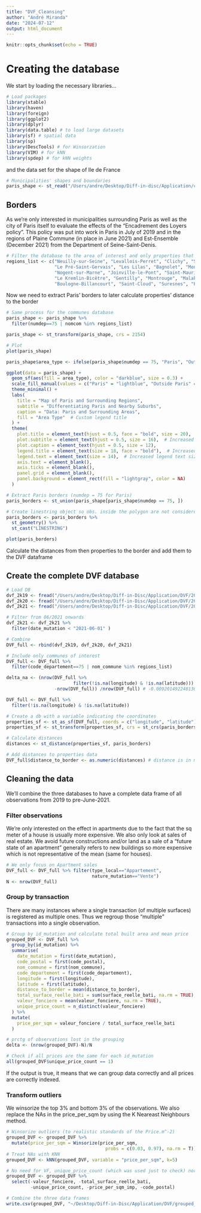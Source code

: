 ```yaml
---
title: "DVF_Cleansing"
author: "André Miranda"
date: "2024-07-12"
output: html_document
---
```


```r
knitr::opts_chunk$set(echo = TRUE)
```

# Creating the database
We start by loading the necessary libraries…
```r
# Load packages
library(xtable)
library(haven)
library(foreign)
library(ggplot2)
library(dplyr)
library(data.table) # to load large datasets
library(sf) # spatial data
library(sp)
library(DescTools) # for Winsorzation
library(VIM) # for kNN
library(spdep) # for kNN weights
```

and the data set for the shape of Ile de France
```r
# Municipalities' shapes and boundaries
paris_shape <- st_read("/Users/andre/Desktop/Diff-in-disc/Application/communes-dile-de-france-au-01-janvier/communes-dile-de-france-au-01-janvier.shp")
```

## Borders
As we're only interested in municipalities surrounding Paris as well as the city of Paris itself to evaluate the effects of the "Encadrement des Loyers policy". This policy was put into work in Paris in July of 2019 and in the regions of Plaine Commune (in place in June 2021) and Est-Ensemble (December 2021) from the Department of Seine-Saint-Denis.
```r
# Filter the database to the area of interest and only properties that have latitude and longitude coordinates
regions_list <- c("Neuilly-sur-Seine", "Levallois-Perret", "Clichy", "Saint-Ouen", "Saint-Denis", "Aubervilliers", "Pantin", 
                  "Le Pré-Saint-Gervais", "Les Lilas", "Bagnolet", "Montreuil", "Saint-Mandé", "Vincennes", "Fontenay-sous-Bois", 
                  "Nogent-sur-Marne", "Joinville-le-Pont", "Saint-Maurice", "Charenton-le-Pont", "Ivry-sur-Seine",
                  "Le Kremlin-Bicêtre", "Gentilly", "Montrouge", "Malakoff", "Vanves", "Issy-les-Moulineaux", 
                  "Boulogne-Billancourt", "Saint-Cloud", "Suresnes", "Puteaux")
```

Now we need to extract Paris' borders to later calculate properties' distance to the border
```r
# Same process for the communes database
paris_shape <- paris_shape %>%
  filter(numdep==75 | nomcom %in% regions_list)

paris_shape <- st_transform(paris_shape, crs = 2154)

# Plot
plot(paris_shape)

paris_shape$area_type <- ifelse(paris_shape$numdep == 75, "Paris", "Outside Paris")

ggplot(data = paris_shape) +
  geom_sf(aes(fill = area_type), color = "darkblue", size = 0.3) +
  scale_fill_manual(values = c("Paris" = "lightblue", "Outside Paris" = "lightgreen")) +
  theme_minimal() +
  labs(
    title = "Map of Paris and Surrounding Regions",
    subtitle = "Differentiating Paris and Nearby Suburbs",
    caption = "Data: Paris and Surrounding Areas",
    fill = "Area Type"  # Custom legend title
  ) +
  theme(
    plot.title = element_text(hjust = 0.5, face = "bold", size = 20),  # Increased title size
    plot.subtitle = element_text(hjust = 0.5, size = 16),  # Increased subtitle size
    plot.caption = element_text(hjust = 0.5, size = 12),
    legend.title = element_text(size = 18, face = "bold"),  # Increased legend title size
    legend.text = element_text(size = 14),  # Increased legend text size
    axis.text = element_blank(),
    axis.ticks = element_blank(),
    panel.grid = element_blank(),
    panel.background = element_rect(fill = "lightgray", color = NA)
  )
```

```r
# Extract Paris borders (numdep = 75 for Paris)
paris_borders <- st_union(paris_shape[paris_shape$numdep == 75, ])

# Create linestring object so obs. inside the polygon are not considered as distance = 0
paris_borders <- paris_borders %>%
  st_geometry() %>%
  st_cast("LINESTRING")

plot(paris_borders)
```
Calculate the distances from then properties to the border and add them to the DVF dataframe

## Create the complete DVF database
```r
# Load DB
dvf_2k19 <- fread("/Users/andre/Desktop/Diff-in-Disc/Application/DVF/2019_full.csv")
dvf_2k20 <- fread("/Users/andre/Desktop/Diff-in-Disc/Application/DVF/2020_full.csv")
dvf_2k21 <- fread("/Users/andre/Desktop/Diff-in-Disc/Application/DVF/2021_full.csv")

# Filter from 06/2021 onwards
dvf_2k21 <- dvf_2k21 %>%
  filter(date_mutation < "2021-06-01" )

# Combine
DVF_full <- rbind(dvf_2k19, dvf_2k20, dvf_2k21)

# Include only communes of interest
DVF_full <- DVF_full %>%
  filter(code_departement==75 | nom_commune %in% regions_list)

delta_na <- (nrow(DVF_full %>% 
                         filter(!is.na(longitude) & !is.na(latitude)))
                  -nrow(DVF_full)) /nrow(DVF_full) # -0.00920149224813029

DVF_full <- DVF_full %>% 
  filter(!is.na(longitude) & !is.na(latitude)) 

# Create a db with a variable indicating the coordinates
properties_sf <- st_as_sf(DVF_full, coords = c("longitude", "latitude"), crs = 4326)
properties_sf <- st_transform(properties_sf, crs = st_crs(paris_borders))

# Calculate distances
distances <- st_distance(properties_sf, paris_borders)

# Add distances to properties data
DVF_full$distance_to_border <- as.numeric(distances) # distance is in meters
```

## Cleaning the data
We'll combine the three databases to have a complete data frame of all observations from 2019 to pre-June-2021.

### Filter observations
We're only interested on the effect in apartments due to the fact that the sq meter of a house is usually more expensive. We also only look at sales of real estate. We avoid future constructions and/or land as a sale of a "future state of an apartment" generally refers to new buildings so more expensive which is not representative of the mean (same for houses).

```r
# We only focus on Apartment sales
DVF_full <- DVF_full %>% filter(type_local=="Appartement",
                                nature_mutation=="Vente")
N <- nrow(DVF_full)
```

### Group by transaction 
There are many instances where a single transaction (of multiple surfaces) is registered as multiple ones. Thus we regroup those "multiple" transactions into a single observation.
```r
# Group by id_mutation and calculate total built area and mean price
grouped_DVF <- DVF_full %>%
  group_by(id_mutation) %>%
  summarise(
    date_mutation = first(date_mutation),
    code_postal = first(code_postal),
    nom_commune = first(nom_commune),
    code_departement = first(code_departement),
    longitude = first(longitude),
    latitude = first(latitude),
    distance_to_border = mean(distance_to_border),
    total_surface_reelle_bati = sum(surface_reelle_bati, na.rm = TRUE),
    valeur_fonciere = mean(valeur_fonciere, na.rm = TRUE),
    unique_price_count = n_distinct(valeur_fonciere)
  ) %>%
  mutate(
    price_per_sqm = valeur_fonciere / total_surface_reelle_bati
  )

# prctg of observations lost in the grouping
delta <- (nrow(grouped_DVF)-N)/N

# Check if all prices are the same for each id_mutation
all(grouped_DVF$unique_price_count == 1)
```
If the output is true, it means that we can group data correctly and all prices are correctly indexed.


### Transform outliers
We winsorize the top 3% and bottom 3% of the observations. 
We also replace the NAs in the price_per_sqm by using the K Neareast Neighbours method.
```r
# Winsorize outliers (to realistic standards of the Price.m^-2)
grouped_DVF <- grouped_DVF %>%
  mutate(price_per_sqm = Winsorize(price_per_sqm, 
                                     probs = c(0.03, 0.97), na.rm = T))
# Treat NAs with KNN 
grouped_DVF <- kNN(grouped_DVF, variable = "price_per_sqm", k=5)

# No need for VF, unique_price_count (which was used just to check) nor total surface
grouped_DVF <- grouped_DVF %>%
  select(-valeur_fonciere, -total_surface_reelle_bati, 
         -unique_price_count, -price_per_sqm_imp, -code_postal)

```


```r
# Combine the three data frames
write.csv(grouped_DVF, "~/Desktop/Diff-in-Disc/Application/DVF/grouped_DVF.csv")
```